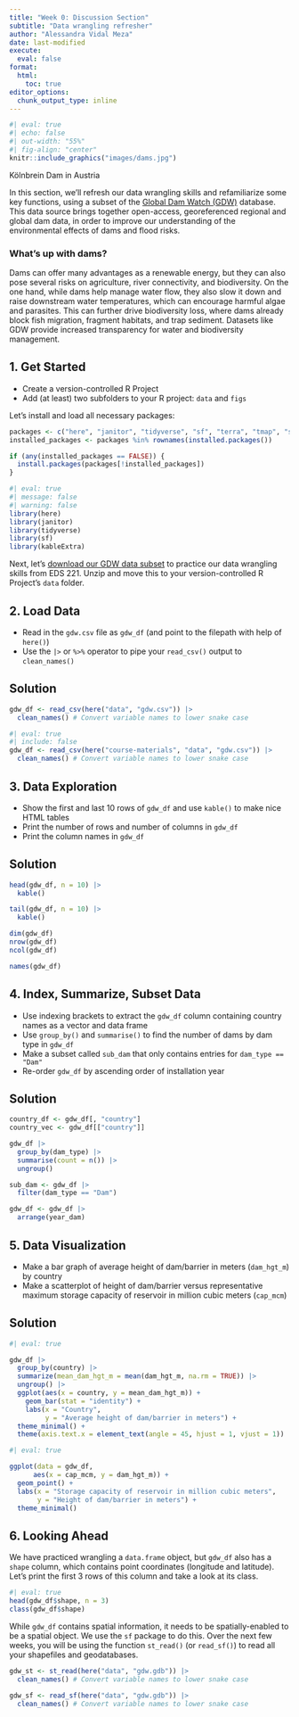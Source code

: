 ```yaml
---
title: "Week 0: Discussion Section"
subtitle: "Data wrangling refresher"
author: "Alessandra Vidal Meza"
date: last-modified
execute: 
  eval: false
format:
  html:
    toc: true
editor_options: 
  chunk_output_type: inline
---
```



```r
#| eval: true
#| echo: false
#| out-width: "55%"
#| fig-align: "center"
knitr::include_graphics("images/dams.jpg")
```

::: {.gray-text .center-text}
Kölnbrein Dam in Austria
:::

In this section, we'll refresh our data wrangling skills and refamiliarize some key functions, using a subset of the [Global Dam Watch (GDW)](https://www.globaldamwatch.org/){target="_blank"} database. This data source brings together open-access, georeferenced regional and global dam data, in order to improve our understanding of the environmental effects of dams and flood risks.

### What's up with dams?

Dams can offer many advantages as a renewable energy, but they can also pose several risks on agriculture, river connectivity, and biodiversity. On the one hand, while dams help manage water flow, they also slow it down and raise downstream water temperatures, which can encourage harmful algae and parasites. This can further drive biodiversity loss, where dams already block fish migration, fragment habitats, and trap sediment. Datasets like GDW provide increased transparency for water and biodiversity management.

## 1. Get Started

- Create a version-controlled R Project
- Add (at least) two subfolders to your R project: `data` and `figs`

Let's install and load all necessary packages:

```r
packages <- c("here", "janitor", "tidyverse", "sf", "terra", "tmap", "spData", "spDataLarge", "geodata", "kableExtra", "viridisLite")
installed_packages <- packages %in% rownames(installed.packages())

if (any(installed_packages == FALSE)) {
  install.packages(packages[!installed_packages])
}
```

```r
#| eval: true
#| message: false
#| warning: false
library(here)
library(janitor)
library(tidyverse)
library(sf)
library(kableExtra)
```

Next, let's [download our GDW data subset](https://drive.google.com/file/d/1a8t6JH2jvreKE3qXwfis1nlbxXMd1Srd/view) to practice our data wrangling skills from EDS 221. Unzip and move this to your version-controlled R Project's `data` folder. 

## 2. Load Data

- Read in the `gdw.csv` file as `gdw_df` (and point to the filepath with help of `here()`)
- Use the `|>` or `%>%` operator to pipe your `read_csv()` output to `clean_names()`

::: {.callout-tip collapse="true" icon=true}
## Solution
```r
gdw_df <- read_csv(here("data", "gdw.csv")) |>
  clean_names() # Convert variable names to lower snake case
```

```r
#| eval: true
#| include: false
gdw_df <- read_csv(here("course-materials", "data", "gdw.csv")) |>
  clean_names() # Convert variable names to lower snake case
```
:::

## 3. Data Exploration

- Show the first and last 10 rows of `gdw_df` and use `kable()` to make nice HTML tables
- Print the number of rows and number of columns in `gdw_df`
- Print the column names in `gdw_df`

::: {.callout-tip collapse="true" icon=true}
## Solution
```r
head(gdw_df, n = 10) |> 
  kable()

tail(gdw_df, n = 10) |> 
  kable()
```

```r
dim(gdw_df)
nrow(gdw_df)
ncol(gdw_df)
```

```r
names(gdw_df)
```
:::

## 4. Index, Summarize, Subset Data

- Use indexing brackets to extract the `gdw_df` column containing country names as a vector and data frame
- Use `group_by()` and `summarise()` to find the number of dams by dam type in `gdw_df`
- Make a subset called `sub_dam` that only contains entries for `dam_type == "Dam"`
- Re-order `gdw_df` by ascending order of installation year

::: {.callout-tip collapse="true" icon=true}
## Solution
```r
country_df <- gdw_df[, "country"]
country_vec <- gdw_df[["country"]]
```

```r
gdw_df |> 
  group_by(dam_type) |>
  summarise(count = n()) |>
  ungroup()
```

```r
sub_dam <- gdw_df |>
  filter(dam_type == "Dam")
```

```r
gdw_df <- gdw_df |>
  arrange(year_dam)
```
:::

## 5. Data Visualization

- Make a bar graph of average height of dam/barrier in meters (`dam_hgt_m`) by country
- Make a scatterplot of height of dam/barrier versus representative maximum storage capacity of reservoir in million cubic meters (`cap_mcm`) 

::: {.callout-tip collapse="true" icon=true}
## Solution
```r
#| eval: true

gdw_df |>
  group_by(country) |>
  summarize(mean_dam_hgt_m = mean(dam_hgt_m, na.rm = TRUE)) |>
  ungroup() |> 
  ggplot(aes(x = country, y = mean_dam_hgt_m)) +
    geom_bar(stat = "identity") +
    labs(x = "Country",
         y = "Average height of dam/barrier in meters") +
  theme_minimal() +
  theme(axis.text.x = element_text(angle = 45, hjust = 1, vjust = 1))
```

```r
#| eval: true

ggplot(data = gdw_df,
      aes(x = cap_mcm, y = dam_hgt_m)) +
  geom_point() +
  labs(x = "Storage capacity of reservoir in million cubic meters",
       y = "Height of dam/barrier in meters") +
  theme_minimal()
```
:::

## 6. Looking Ahead

We have practiced wrangling a `data.frame` object, but `gdw_df` also has a `shape` column, which contains point coordinates (longitude and latitude). Let's print the first 3 rows of this column and take a look at its class. 

```r
#| eval: true
head(gdw_df$shape, n = 3)
class(gdw_df$shape)
```

While `gdw_df` contains spatial information, it needs to be spatially-enabled to be a spatial object. We use the `sf` package to do this. Over the next few weeks, you will be using the function `st_read()` (or `read_sf()`) to read all your shapefiles and geodatabases. 

```r
gdw_st <- st_read(here("data", "gdw.gdb")) |>
  clean_names() # Convert variable names to lower snake case
```

```r
gdw_sf <- read_sf(here("data", "gdw.gdb")) |>
  clean_names() # Convert variable names to lower snake case
```

